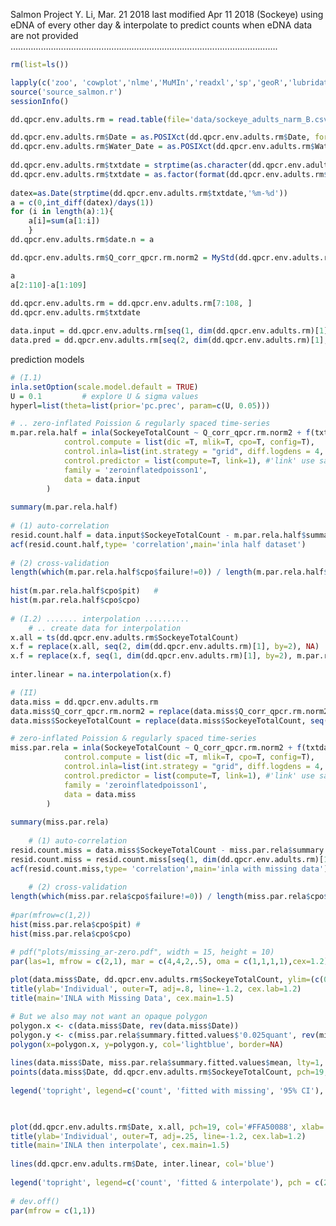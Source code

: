 Salmon Project
Y. Li, Mar. 21 2018
last modified Apr 11 2018
(Sockeye) using eDNA of every other day & interpolate to predict counts when eDNA data are not provided
..........................................................................................................


```r
rm(list=ls())
```

```r
lapply(c('zoo', 'cowplot','nlme','MuMIn','readxl','sp','geoR','lubridate','tidyverse','INLA', 'imputeTS'), library, character.only = T)	
source('source_salmon.r')
sessionInfo()
```
	
```r
dd.qpcr.env.adults.rm = read.table(file='data/sockeye_adults_narm_B.csv',sep=',',header=T)
```

```r
dd.qpcr.env.adults.rm$Date = as.POSIXct(dd.qpcr.env.adults.rm$Date, format='%Y-%m-%d')
dd.qpcr.env.adults.rm$Water_Date = as.POSIXct(dd.qpcr.env.adults.rm$Water_Date, format='%Y-%m-%d')
	
dd.qpcr.env.adults.rm$txtdate = strptime(as.character(dd.qpcr.env.adults.rm$Date),'%Y-%m-%d')
dd.qpcr.env.adults.rm$txtdate = as.factor(format(dd.qpcr.env.adults.rm$txtdate,'%m-%d'))
	
datex=as.Date(strptime(dd.qpcr.env.adults.rm$txtdate,'%m-%d'))
a = c(0,int_diff(datex)/days(1))
for (i in length(a):1){	
    a[i]=sum(a[1:i]) 
    }
dd.qpcr.env.adults.rm$date.n = a

```

```r
dd.qpcr.env.adults.rm$Q_corr_qpcr.rm.norm2 = MyStd(dd.qpcr.env.adults.rm$Q_corr_qpcr.rm)
```
	
```r
a
a[2:110]-a[1:109]
	
dd.qpcr.env.adults.rm = dd.qpcr.env.adults.rm[7:108, ]
dd.qpcr.env.adults.rm$txtdate
```

```r
data.input = dd.qpcr.env.adults.rm[seq(1, dim(dd.qpcr.env.adults.rm)[1], by=2), ]
data.pred = dd.qpcr.env.adults.rm[seq(2, dim(dd.qpcr.env.adults.rm)[1], by=2), ]
```

prediction models

```r
# (I.1) 
inla.setOption(scale.model.default = TRUE)
U = 0.1			# explore U & sigma values
hyperl=list(theta=list(prior='pc.prec', param=c(U, 0.05)))

# .. zero-inflated Poission & regularly spaced time-series
m.par.rela.half = inla(SockeyeTotalCount ~ Q_corr_qpcr.rm.norm2 + f(txtdate, model = 'ar1', hyper=hyperl),
			control.compute = list(dic =T, mlik=T, cpo=T, config=T),
			control.inla=list(int.strategy = "grid", diff.logdens = 4, strategy="laplace", npoints=21),	
			control.predictor = list(compute=T, link=1), #'link' use same family to compute fitted for NA, if no missing data, don't define 'link'
			family = 'zeroinflatedpoisson1',
			data = data.input
		)
	
summary(m.par.rela.half)
	
# (1) auto-correlation
resid.count.half = data.input$SockeyeTotalCount - m.par.rela.half$summary.fitted.values$mean
acf(resid.count.half,type= 'correlation',main='inla half dataset')
	
# (2) cross-validation
length(which(m.par.rela.half$cpo$failure!=0)) / length(m.par.rela.half$cpo$failure)
	
hist(m.par.rela.half$cpo$pit)	#
hist(m.par.rela.half$cpo$cpo)
	
# (I.2) ....... interpolation ..........
	# .. create data for interpolation
x.all = ts(dd.qpcr.env.adults.rm$SockeyeTotalCount)	
x.f = replace(x.all, seq(2, dim(dd.qpcr.env.adults.rm)[1], by=2), NA)
x.f = replace(x.f, seq(1, dim(dd.qpcr.env.adults.rm)[1], by=2), m.par.rela.half$summary.fitted.values$mean)
	
inter.linear = na.interpolation(x.f)
```

```r
# (II)
data.miss = dd.qpcr.env.adults.rm
data.miss$Q_corr_qpcr.rm.norm2 = replace(data.miss$Q_corr_qpcr.rm.norm2, seq(2, dim(dd.qpcr.env.adults.rm)[1], by=2), NA)
data.miss$SockeyeTotalCount = replace(data.miss$SockeyeTotalCount, seq(2, dim(dd.qpcr.env.adults.rm)[1], by=2), NA)

# zero-inflated Poission & regularly spaced time-series
miss.par.rela = inla(SockeyeTotalCount ~ Q_corr_qpcr.rm.norm2 + f(txtdate, model = 'ar1', hyper=hyperl),
			control.compute = list(dic =T, mlik=T, cpo=T, config=T),
			control.inla=list(int.strategy = "grid", diff.logdens = 4, strategy="laplace", npoints=21),	
			control.predictor = list(compute=T, link=1), #'link' use same family to compute fitted for NA, if no missing data, don't define 'link'
			family = 'zeroinflatedpoisson1',
			data = data.miss
		)
	
summary(miss.par.rela)
	
	# (1) auto-correlation
resid.count.miss = data.miss$SockeyeTotalCount - miss.par.rela$summary.fitted.values$mean
resid.count.miss = resid.count.miss[seq(1, dim(dd.qpcr.env.adults.rm)[1], by=2)]
acf(resid.count.miss,type= 'correlation',main='inla with missing data')
	
	# (2) cross-validation
length(which(miss.par.rela$cpo$failure!=0)) / length(miss.par.rela$cpo$failure)
	
#par(mfrow=c(1,2))
hist(miss.par.rela$cpo$pit)	#
hist(miss.par.rela$cpo$cpo)

```

```r
# pdf("plots/missing_ar-zero.pdf", width = 15, height = 10)
par(las=1, mfrow = c(2,1), mar = c(4,4,2,.5), oma = c(1,1,1,1),cex=1.2)
	
plot(data.miss$Date, dd.qpcr.env.adults.rm$SockeyeTotalCount, ylim=(c(0,max(miss.par.rela$summary.fitted.values$'0.975quant'))), type='n', xlab='', ylab='')
title(ylab='Individual', outer=T, adj=.8, line=-1.2, cex.lab=1.2)
title(main='INLA with Missing Data', cex.main=1.5)

# But we also may not want an opaque polygon
polygon.x <- c(data.miss$Date, rev(data.miss$Date))
polygon.y <- c(miss.par.rela$summary.fitted.values$'0.025quant', rev(miss.par.rela$summary.fitted.values$'0.975quant'))
polygon(x=polygon.x, y=polygon.y, col='lightblue', border=NA)
	
lines(data.miss$Date, miss.par.rela$summary.fitted.values$mean, lty=1, col='blue')
points(data.miss$Date, dd.qpcr.env.adults.rm$SockeyeTotalCount, pch=19, col='#FFA50088')
	
legend('topright', legend=c('count', 'fitted with missing', '95% CI'), pch = c(20,NA, NA), col = c('#FFA50088', 'blue', 'lightblue'), lty=c(NA, 1, 1), lwd=c(1,1,10), bty='n', cex=1.2)
	


plot(dd.qpcr.env.adults.rm$Date, x.all, pch=19, col='#FFA50088', xlab='', ylab='', ylim=c(0,max(x.all)*1.07))
title(ylab='Individual', outer=T, adj=.25, line=-1.2, cex.lab=1.2)
title(main='INLA then interpolate', cex.main=1.5)
	
lines(dd.qpcr.env.adults.rm$Date, inter.linear, col='blue')
	
legend('topright', legend=c('count', 'fitted & interpolate'), pch = c(20,NA), col = c('#FFA50088', 'blue'), lty=c(NA, 1), bty='n', cex=1.2)
	
# dev.off()
par(mfrow = c(1,1))
```












